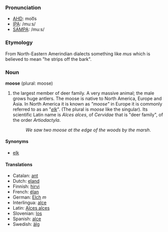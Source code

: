 ===Pronunciation===
*[[w:AHD|AHD]]: moo͞s
*[[w:IPA|IPA]]: /muːs/
*[[w:SAMPA|SAMPA]]: /mu:s/

=== Etymology ===
From North-Eastern Amerindian dialects something like ''mus'' which is believed to mean "he strips off the bark".

=== Noun ===
'''moose''' (plural: moose)

#the largest member of deer family. A very massive animal; the male grows huge antlers. The moose is native to North America, Europe and Asia. In North America it is known as ''"moose"'' in Europe it is commonly referred to as an "''[[elk]]''". (The plural is ''moose'' like the singular). Its scientific Latin name is ''Alces alces'', of ''Cervidae'' that is "deer family", of the order ''Artiodactyla''.
#:''We saw two moose at the edge of the woods by the marsh''. 

==== Synonyms ====
*[[elk]]

==== Translations ====
*Catalan: [[ant]]
*Dutch: [[eland]]
*Finnish: [[hirvi]]
*French: [[élan]]
*German: [[Elch]] ''m''
*Interlingua: [[alce]]
*Latin: [[Alces alces]]
*Slovenian: [[los]]
*Spanish: [[alce]]
*Swedish: [[älg]]
